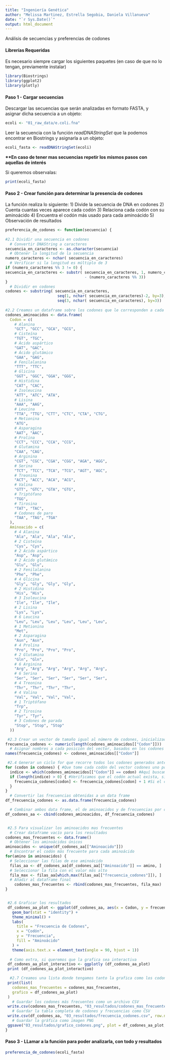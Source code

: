 ```yaml
---
title: "Ingeniería Genética"
author: "Melissa Martinez, Estrella Segobia, Daniela Villanueva"
date: "`r Sys.Date()`"
output: html_document
---
```


Análisis de secuencias y preferencias de codones

#### Librerías Requeridas

Es necesario siempre cargar los siguientes paquetes (en caso de que no lo tengan, previamente instalar)

```r
library(Biostrings)
library(ggplot2)
library(plotly)
```

#### Paso 1 - Cargar secuencias

Descargar las secuencias que serán analizadas en formato FASTA, y asignar dicha secuencia a un objeto:

```r
ecoli <- "01_raw_data/e.coli.fna"
```

Leer la secuencia con la función *readDNAStringSet* que la podemos encontrar en Biostrings y asignarla a un objeto:

```r
ecoli_fasta <- readDNAStringSet(ecoli)
```

**\*\*En caso de tener mas secuencias repetir los mismos pasos con aquellas de interés**

Si queremos observalas:

```r
print(ecoli_fasta)
```

#### Paso 2 - Crear función para determinar la presencia de codones 

La función realiza lo siguiente: 
1) Divide la secuencia de DNA en codones 
2) Cuenta cuantas veces aparece cada codón
3) Relaciona cada codón con su aminoácido
4) Encuentra el codón más usado para cada aminoácido
5) Observación de resultados

```r
preferencia_de_codones <- function(secuencia) {
  
#2.1 Dividir una secuencia en codones
  # Convertir DNAString a caracteres
secuencia_en_caracteres <- as.character(secuencia)
  # Obtener la longitud de la secuencia
numero_caracteres <- nchar( secuencia_en_caracteres)
  # Verificar si la longitud es múltiplo de 3
if (numero_caracteres %% 3 != 0) {
secuencia_en_caracteres <- substr( secuencia_en_caracteres, 1, numero_caracteres
                                   - (numero_caracteres %% 3))
}
  # Dividir en codones
codones <- substring( secuencia_en_caracteres, 
                       seq(1, nchar( secuencia_en_caracteres)-2, by=3),
                       seq(3, nchar( secuencia_en_caracteres), by=3))
  
#2.2 Creamos un dataframe sobre los codones que le corresponden a cada aminoacido
codones_aminoacidos <- data.frame(
  Codon = c(
    # Alanina
    "GCT", "GCC", "GCA", "GCG",
    # Cisteína
    "TGT", "TGC",
    # Ácido aspártico
    "GAT", "GAC",
    # Ácido glutámico
    "GAA", "GAG",
    # Fenilalanina
    "TTT", "TTC",
    # Glicina
    "GGT", "GGC", "GGA", "GGG",
    # Histidina
    "CAT", "CAC",
    # Isoleucina
    "ATT", "ATC", "ATA",
    # Lisina
    "AAA", "AAG",
    # Leucina
    "TTA", "TTG", "CTT", "CTC", "CTA", "CTG",
    # Metionina
    "ATG",
    # Asparagina
    "AAT", "AAC",
    # Prolina
    "CCT", "CCC", "CCA", "CCG",
    # Glutamina
    "CAA", "CAG",
    # Arginina
    "CGT", "CGC", "CGA", "CGG", "AGA", "AGG",
    # Serina
    "TCT", "TCC", "TCA", "TCG", "AGT", "AGC",
    # Treonina
    "ACT", "ACC", "ACA", "ACG",
    # Valina
    "GTT", "GTC", "GTA", "GTG",
    # Triptófano
    "TGG",
    # Tirosina
    "TAT", "TAC",
    # Codones de paro
    "TAA", "TAG", "TGA"
  ),
  Aminoacido = c(
    # 4 Alanina
    "Ala", "Ala", "Ala", "Ala",
    # 2 Cisteína
    "Cys", "Cys",
    # 2 Ácido aspártico
    "Asp", "Asp",
    # 2 Ácido glutámico
    "Glu", "Glu",
    # 2 Fenilalanina
    "Phe", "Phe",
    # 4 Glicina
    "Gly", "Gly", "Gly", "Gly",
    # 2 Histidina
    "His", "His",
    # 3 Isoleucina
    "Ile", "Ile", "Ile",
    # 2 Lisina
    "Lys", "Lys",
    # 6 Leucina
    "Leu", "Leu", "Leu", "Leu", "Leu", "Leu",
    # 1 Metionina
    "Met",
    # 2 Asparagina
    "Asn", "Asn",
    # 4 Prolina
    "Pro", "Pro", "Pro", "Pro",
    # 2 Glutamina
    "Gln", "Gln",
    # 6 Arginina
    "Arg", "Arg", "Arg", "Arg", "Arg", "Arg",
    # 6 Serina
    "Ser", "Ser", "Ser", "Ser", "Ser", "Ser",
    # 4 Treonina
    "Thr", "Thr", "Thr", "Thr",
    # 4 Valina
    "Val", "Val", "Val", "Val",
    # 1 Triptófano
    "Trp",
    # 2 Tirosina
    "Tyr", "Tyr",
    # 3 Codones de parada
    "Stop", "Stop", "Stop"
  ))  

 #2.3 Crear un vector de tamaño igual al número de codones, inicializado en 0
frecuencia_codones <- numeric(length(codones_aminoacidos[["Codon"]]))
  # Asignar nombres a cada posición del vector, basados en los codones del data frame
names(frecuencia_codones) <- codones_aminoacidos[["Codon"]]

 #2.4 Generar un ciclo for que recorre todos los codones generados anteriormente y calcular cuantas veces a parece cada uno 
for (codon in codones) { #Que tome cada codón del vector codones uno por uno 
  indice <- which(codones_aminoacidos[["Codon"]] == codon) #Aquí buscamos la posición del codón actual en el data frame codones_aminoacidos, usamos which para que devuelva la posición en la que el codon actual coincide 
  if (length(indice) > 0) { #Verificamos que el codón actual exista, si el codón no existe which devuelve un vector vacío y el length(índice) sería 0
    frecuencia_codones[codon] <- frecuencia_codones[codon] + 1 #Si el codón actual existe incrementa en 1 la frecuencia del codón en el vector frecuencia_codones
  }
}
  # Convertir las frecuencias obtenidas a un data frame 
df_frecuencia_codones <- as.data.frame(frecuencia_codones)

  # Combinar ambos data frame, el de aminoacidos y de frecuencias por columnas
df_codones_aa <- cbind(codones_aminoacidos, df_frecuencia_codones)


 #2.5 Para visualizar los aminoacidos mas frecuentes
  # Crear dataframe vacío para los resultados
codones_mas_frecuentes <- data.frame()
  # Obtener los aminoácidos únicos
aminoacidos <- unique(df_codones_aa[["Aminoacido"]])
  # Encontrar el codón más frecuente para cada aminoácido
for(amino in aminoacidos) {
  # Seleccionar las filas de ese aminoácido
  filas_aa <- df_codones_aa[df_codones_aa[["Aminoacido"]] == amino, ]
  # Seleccionar la fila con el valor más alto
  fila_max <- filas_aa[which.max(filas_aa[["frecuencia_codones"]]), ]
  # Añadir al dataframe final
    codones_mas_frecuentes <- rbind(codones_mas_frecuentes, fila_max)
}


 #2.6 Graficar los resultados
 df_codones_aa_plot <- ggplot(df_codones_aa, aes(x = Codon, y = frecuencia_codones, fill = Aminoacido)) +
   geom_bar(stat = "identity") +
   theme_minimal() +
   labs(
     title = "Frecuencia de Codones",
     x = "Codón",
     y = "Frecuencia",
     fill = "Aminoácido"
   ) + 
   theme(axis.text.x = element_text(angle = 90, hjust = 1))
 
  # Como extra, si queremos que la grafica sea interactiva
 df_codones_aa_plot_interactivo <- ggplotly (df_codones_aa_plot)
 print (df_codones_aa_plot_interactivo)

  #2.7 Creamos una lista donde tengamos tanto la grafica como los codones mas frecuentes
 print(list(
   codones_mas_frecuentes = codones_mas_frecuentes,
   grafico = df_codones_aa_plot)
 )
   # Guardar los codones más frecuentes como un archivo CSV
 write.csv(codones_mas_frecuentes, "03_resultados/codones_mas_frecuentes.csv", row.names = FALSE)
   # Guardar la tabla completa de codones y frecuencias como CSV
 write.csv(df_codones_aa, "03_resultados/frecuencia_codones.csv", row.names = FALSE)
   # Guardar la gráfica como imagen PNG
 ggsave("03_resultados/grafico_codones.png", plot = df_codones_aa_plot, width = 10, height = 7, dpi = 300)
}

```

#### Paso 3 - LLamar a la función para poder analizarla, con todo y resultados 

```r
preferencia_de_codones(ecoli_fasta)
```
